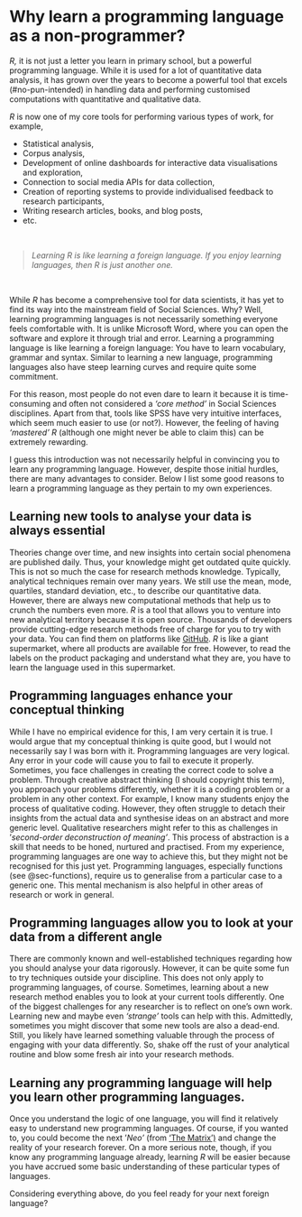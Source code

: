 # Why learn a programming language as a non-programmer? {#sec-why-learn-a-programming-language-as-a-non-programmer}

*R,* it is not just a letter you learn in primary school, but a powerful programming language. While it is used for a lot of quantitative data analysis, it has grown over the years to become a powerful tool that excels (#no-pun-intended) in handling data and performing customised computations with quantitative and qualitative data.

*R* is now one of my core tools for performing various types of work, for example,

-   Statistical analysis,
-   Corpus analysis,
-   Development of online dashboards for interactive data visualisations and exploration,
-   Connection to social media APIs for data collection,
-   Creation of reporting systems to provide individualised feedback to research participants,
-   Writing research articles, books, and blog posts,
-   etc.

</br>

> *Learning R is like learning a foreign language. If you enjoy learning languages, then R is just another one.*

</br>

While *R* has become a comprehensive tool for data scientists, it has yet to find its way into the mainstream field of Social Sciences. Why? Well, learning programming languages is not necessarily something everyone feels comfortable with. It is unlike Microsoft Word, where you can open the software and explore it through trial and error. Learning a programming language is like learning a foreign language: You have to learn vocabulary, grammar and syntax. Similar to learning a new language, programming languages also have steep learning curves and require quite some commitment.

For this reason, most people do not even dare to learn it because it is time-consuming and often not considered a *'core method'* in Social Sciences disciplines. Apart from that, tools like SPSS have very intuitive interfaces, which seem much easier to use (or not?). However, the feeling of having *'mastered'* *R* (although one might never be able to claim this) can be extremely rewarding.

I guess this introduction was not necessarily helpful in convincing you to learn any programming language. However, despite those initial hurdles, there are many advantages to consider. Below I list some good reasons to learn a programming language as they pertain to my own experiences.

## Learning new tools to analyse your data is always essential {#sec-learning-new-tools-to-analyse-your-data-is-always-essential}

Theories change over time, and new insights into certain social phenomena are published daily. Thus, your knowledge might get outdated quite quickly. This is not so much the case for research methods knowledge. Typically, analytical techniques remain over many years. We still use the mean, mode, quartiles, standard deviation, etc., to describe our quantitative data. However, there are always new computational methods that help us to crunch the numbers even more. *R* is a tool that allows you to venture into new analytical territory because it is open source. Thousands of developers provide cutting-edge research methods free of charge for you to try with your data. You can find them on platforms like [GitHub](https://github.com "GitHub"){target="_blank"}. *R* is like a giant supermarket, where all products are available for free. However, to read the labels on the product packaging and understand what they are, you have to learn the language used in this supermarket.

## Programming languages enhance your conceptual thinking {#sec-programming-languages-enhance-your-conceptual-thinking}

While I have no empirical evidence for this, I am very certain it is true. I would argue that my conceptual thinking is quite good, but I would not necessarily say I was born with it. Programming languages are very logical. Any error in your code will cause you to fail to execute it properly. Sometimes, you face challenges in creating the correct code to solve a problem. Through creative abstract thinking (I should copyright this term), you approach your problems differently, whether it is a coding problem or a problem in any other context. For example, I know many students enjoy the process of qualitative coding. However, they often struggle to detach their insights from the actual data and synthesise ideas on an abstract and more generic level. Qualitative researchers might refer to this as challenges in '*second-order deconstruction of meaning'*. This process of abstraction is a skill that needs to be honed, nurtured and practised. From my experience, programming languages are one way to achieve this, but they might not be recognised for this just yet. Programming languages, especially functions (see @sec-functions), require us to generalise from a particular case to a generic one. This mental mechanism is also helpful in other areas of research or work in general.

## Programming languages allow you to look at your data from a different angle {#sec-programming-languages-allow-you-to-look-at-your-data-from-a-different-angle}

There are commonly known and well-established techniques regarding how you should analyse your data rigorously. However, it can be quite some fun to try techniques outside your discipline. This does not only apply to programming languages, of course. Sometimes, learning about a new research method enables you to look at your current tools differently. One of the biggest challenges for any researcher is to reflect on one's own work. Learning new and maybe even *'strange'* tools can help with this. Admittedly, sometimes you might discover that some new tools are also a dead-end. Still, you likely have learned something valuable through the process of engaging with your data differently. So, shake off the rust of your analytical routine and blow some fresh air into your research methods.

## Learning any programming language will help you learn other programming languages. {#sec-learning-any-programming-language-will-help-you-learn-other-programming-languages.}

Once you understand the logic of one language, you will find it relatively easy to understand new programming languages. Of course, if you wanted to, you could become the next '*Neo'* (from ['The Matrix')](https://www.imdb.com/title/tt0133093/?ref_=ext_shr_lnk "'The Matrix'"){target="_blank"} and change the reality of your research forever. On a more serious note, though, if you know any programming language already, learning *R* will be easier because you have accrued some basic understanding of these particular types of languages.

Considering everything above, do you feel ready for your next foreign language?
